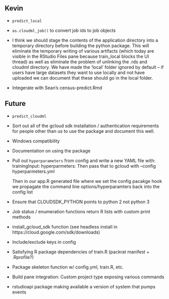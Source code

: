 

## Kevin

- `predict_local`

- `as.cloudml_job()` to convert job ids to job objects

- I think we should stage the contents of the application directory into a temporary directory
  before building the python package. This will eliminate the temporary writing of various 
  artifacts (which today are visible in the RStudio Files pane because train_local blocks
  the UI thread) as well as eliminate the problem of unlinking the .rds and cloudml directory.
  We have made the 'local' folder ignored by default -- if users have large datasets they
  want to use locally and not have uploaded we can document that these should go in the local 
  folder.
  
- Integerate with Sean's census-predict.Rmd


## Future

- `predict_cloudml`

- Sort out all of the gcloud sdk installation / authentication requirements
  for people other than us to use the package and document this well.

- Windows compatibility

- Documentation on using the package

- Pull out `hyperparameters` from config and write a new YAML file with:
    trainingInput:
       hyperparmeters:
  Then pass that to gcloud with --config hyperparmeters.yml
  
  Then in our app.R generated file where we set the config pacakge hook we 
  propagate the command line options/hyperparamters back into the config list

- Ensure that CLOUDSDK_PYTHON points to python 2 not python 3

- Job status / enumeration functions return R lists with custom print methods

- install_gcloud_sdk function (see headless install in https://cloud.google.com/sdk/downloads)

- Include/exclude keys in config

- Satisfying R package dependencies of train.R (packrat manifest + .Rprofile?)

- Package skeleton function w/ config.yml, train.R, etc.

- Build pane integration: Custom project type exposing various commands

- rstudioapi package making available a version of system that pumps events




